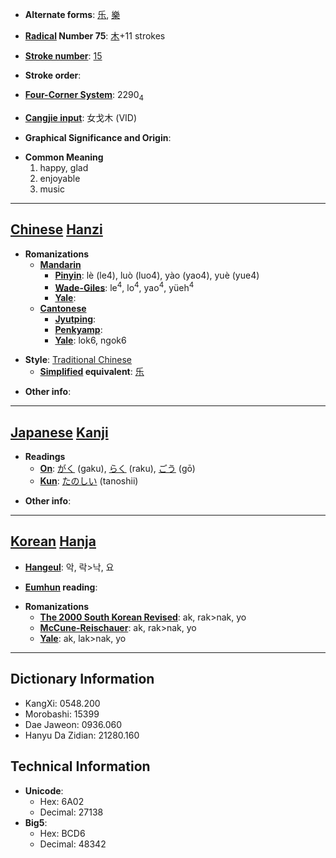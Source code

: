 * '''Alternate forms''': [[乐]], [[樂]]

* '''[[Wiktionary:Chinese radical index| Radical]] Number 75''': [[Wiktionary:Chinese radical index 木|木]]+11 strokes

* '''[[Wiktionary:Chinese total strokes index|Stroke number]]''': [[Wiktionary:Chinese total strokes index 15|15]]

* '''Stroke order''': 

* '''[[Wiktionary:Chinese four corner index|Four-Corner System]]''': 2290<sub>4</sub>

* '''[[Wiktionary:Chinese Cangjie index|Cangjie input]]''': 女戈木 (VID)

* '''Graphical Significance and Origin''': 

* '''Common Meaning'''
*#happy, glad
*# enjoyable
*# music


----

== [[Chinese]] [[Hanzi]] ==

* '''Romanizations'''
** '''[[Mandarin]]'''
*** '''[[Pinyin]]''': lè (le4), luò (luo4), yào (yao4), yuè (yue4)
*** '''[[Wade-Giles]]''': le<sup>4</sup>, lo<sup>4</sup>, yao<sup>4</sup>, yüeh<sup>4</sup>
*** '''[[Yale]]''': 
** '''[[Cantonese]]'''
*** '''[[Jyutping]]''':
*** '''[[Penkyamp]]''': 
*** '''[[Yale]]''': lok6, ngok6

* '''Style''': [[Traditional Chinese]] 
** '''[[Simplified Chinese|Simplified]] equivalent''': [[乐]]

* '''Other info''': 

----

== [[Japanese]] [[Kanji]] ==

* '''Readings'''
** '''[[On]]''': [[がく]] (gaku), [[らく]] (raku), [[ごう]] (gō)
** '''[[Kun]]''': [[たのしい]] (tanoshii)

* '''Other info''':  

----

== [[Korean]] [[Hanja]] ==

* '''[[Hangeul]]''': 악, 락>낙, 요

* '''[[Eumhun]] reading''': 

* '''Romanizations'''
** '''[[The 2000 South Korean Revised Romanization|The 2000 South Korean Revised]]''': ak, rak>nak, yo
** '''[[McCune-Reischauer]]''': ak, rak>nak, yo
** '''[[Yale]]''': ak, lak>nak, yo

----

== Dictionary Information ==

* KangXi: 0548.200
* Morobashi: 15399
* Dae Jaweon: 0936.060
* Hanyu Da Zidian: 21280.160

== Technical Information ==

* '''Unicode''':
** Hex: 6A02
** Decimal: 27138
* '''Big5''':
** Hex: BCD6
** Decimal: 48342
